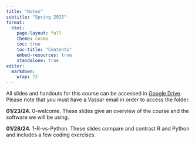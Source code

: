 ```yaml
---
title: "Notes"
subtitle: "Spring 2025"
format: 
  html:
    page-layout: full
    theme: cosmo
    toc: true
    toc-title: "Contents"
    embed-resources: true
    standalone: true
editor: 
  markdown: 
    wrap: 72
---
```


All slides and handouts for this course can be accessed in [Google
Drive](https://drive.google.com/drive/folders/1bSsXZYec0jS52443tdppaMiCBs901hX3?usp=sharing).
Please note that you must have a Vassar email in order to access the
folder.

**01/23/24.** 0-welcome. These slides give an overview of the course and
the software we will be using.

**01/28/24.** 1-R-vs-Python. These slides compare and contrast R and
Python and includes a few coding exercises.
